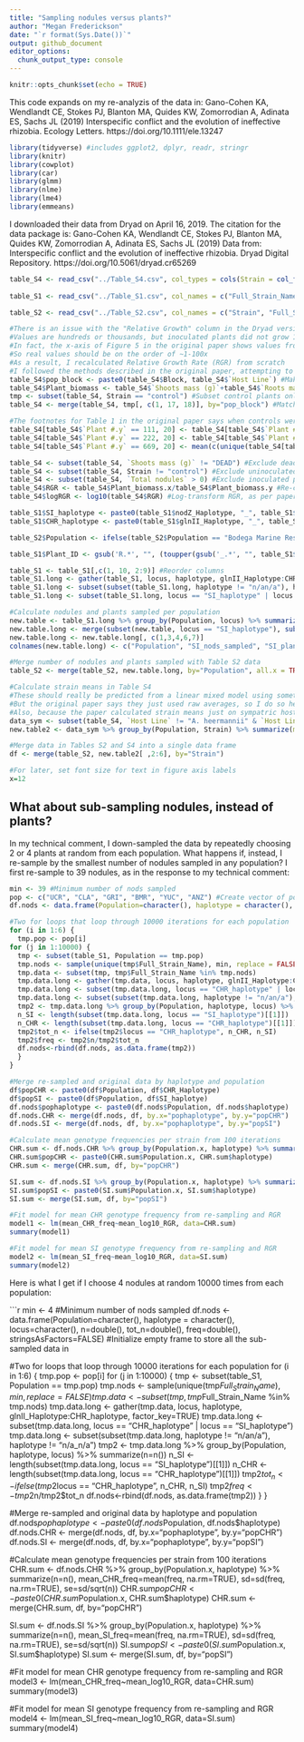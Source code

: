 ```yaml
---
title: "Sampling nodules versus plants?"
author: "Megan Frederickson"
date: "`r format(Sys.Date())`"
output: github_document
editor_options: 
  chunk_output_type: console
---
```


```r
knitr::opts_chunk$set(echo = TRUE)
```

This code expands on my re-analyzis of the data in: Gano-Cohen KA, Wendlandt CE, Stokes PJ, Blanton MA, Quides KW, Zomorrodian A, Adinata ES, Sachs JL (2019) Interspecific conflict and the evolution of ineffective rhizobia. Ecology Letters. https://doi.org/10.1111/ele.13247

```r

library(tidyverse) #includes ggplot2, dplyr, readr, stringr
library(knitr)
library(cowplot)
library(car)
library(glmm)
library(nlme)
library(lme4)
library(emmeans)

```

I downloaded their data from Dryad on April 16, 2019. The citation for the data package is: Gano-Cohen KA, Wendlandt CE, Stokes PJ, Blanton MA, Quides KW, Zomorrodian A, Adinata ES, Sachs JL (2019) Data from: Interspecific conflict and the evolution of ineffective rhizobia. Dryad Digital Repository. https://doi.org/10.5061/dryad.cr65269

```r

table_S4 <- read_csv("../Table_S4.csv", col_types = cols(Strain = col_factor(levels = c("132", "133", "134", "135", "136", "137", "138", "139", "140", "141", "142", "143", "144", "145", "146", "147", "148", "149", "150", "151", "152", "153", "154", "155", "156", "157", "158", "159", "160", "161", "control")), `Host Line` = col_factor(levels = c("BMR01.03", "BMR07.03", "UnH: Cla12.04", "UnL: Anz13.04", "A. heermannii", "Gri01.01", "Gri01.13", "Cla10.01", "Cla01.04", "UCR02.07", "UCR09.05", "Yuc02.07", "Yuc02.01", "Anz11.01", "Anz10.01")), Block = col_factor(levels = c("1", "2", "3", "4", "5")), `CHR local abundance` = col_number(), `Mean individual  nodule biomass (mg)` = col_number(), `Mineral N (ppm)` = col_number(), `Plant #` = col_number(), Population = col_factor(levels = c("ANZ",  "BMR", "CLA", "GRI", "UCR", "YUC")), `Relative Growth` = col_number(), `Roots mass (g)` = col_number(), `Shoots mass (g)` = col_number(), `Total N (%)` = col_number(), `Total nodules` = col_number()))
  
table_S1 <- read_csv("../Table_S1.csv", col_names = c("Full_Strain_Name", "Year", "Population", "glnII_Haplotype", "recA_Haplotype", "nodZ_Haplotype",  "nolL_Haplotype"), col_types = cols(Year = col_number(), Population = col_factor(levels = c("ANZ",  "BMR", "CLA", "GRI", "UCR", "YUC"))), skip = 1)

table_S2 <- read_csv("../Table_S2.csv", col_names = c("Strain", "Full_Strain_Name", "Population", "Latitude", "Longitude", "glnII_Haplotype", "glnII_Accession", "recA_Haplotype", "recA_Accession", "nodZ_Haplotype", "nodZ_Accession", "nolL_Haplotype", "nolL_Accession", "CHR_Haplotype", "CHR genotype frequency" , "SI_haplotye", "SI genotype frequency"), col_types = cols(Strain = col_factor(levels = c("132", "133", "134", "135", "136", "137", "138", "139", "140", "141", "142", "143", "144", "145", "146", "147", "148", "149", "150", "151", "152", "153", "154", "155", "156", "157", "158", "159", "160", "161")), `CHR genotype frequency` = col_number(), `SI genotype frequency` = col_number(), Population = col_factor(levels = c("Bodega Marine Reserve", "Griffith Park", "Robert J. Bernard Biological Field Station", "University of California Riverside", "Burns Pinon Ridge Reserve", "Anza Borrego Desert State Park"))), skip = 2)

```

```r

#There is an issue with the "Relative Growth" column in the Dryad version of Table S4
#Values are hundreds or thousands, but inoculated plants did not grow 100-1000x more than controls
#In fact, the x-axis of Figure 5 in the original paper shows values from ~0.5-1.2 on a log scale
#So real values should be on the order of ~1-100x
#As a result, I recalculated Relative Growth Rate (RGR) from scratch
#I followed the methods described in the original paper, attempting to match the original analysis
table_S4$pop_block <- paste0(table_S4$Block, table_S4$`Host Line`) #Make a unique identifier for each block-host line combination
table_S4$Plant_biomass <- table_S4$`Shoots mass (g)`+table_S4$`Roots mass (g)` #Sum root and shoot mass
tmp <- subset(table_S4, Strain == "control") #Subset control plants only
table_S4 <- merge(table_S4, tmp[, c(1, 17, 18)], by="pop_block") #Match inoculated plants to controls based on which block and host line they were

#The footnotes for Table 1 in the original paper says when controls were substituted, so I follow suit here
table_S4[table_S4$`Plant #.y` == 111, 20] <- table_S4[table_S4$`Plant #.y` == 106, 20] #Sub 106 for 111
table_S4[table_S4$`Plant #.y` == 222, 20] <- table_S4[table_S4$`Plant #.y` == 216, 20] #Sub 216 for 222
table_S4[table_S4$`Plant #.y` == 669, 20] <- mean(c(unique(table_S4[table_S4$`Plant #.y` == 651, 20]), unique(table_S4[table_S4$`Plant #.y` == 660, 20]), unique(table_S4[table_S4$`Plant #.y` == 663, 20]), unique(table_S4[table_S4$`Plant #.y` == 680, 20]), unique(table_S4[table_S4$`Plant #.y` == 684, 20]))) #Sub mean of 651, 660, 663, 680, and 684 for 669

table_S4 <- subset(table_S4, `Shoots mass (g)` != "DEAD") #Exclude dead plants, as per paper
table_S4 <- subset(table_S4, Strain != "control") #Exclude uninoculated controls, as per paper
table_S4 <- subset(table_S4, `Total nodules` > 0) #Exclude inoculated plants that formed no nodules, as per paper
table_S4$RGR <- table_S4$Plant_biomass.x/table_S4$Plant_biomass.y #Re-calculate RGR (values look better)
table_S4$logRGR <- log10(table_S4$RGR) #Log-transform RGR, as per paper

table_S1$SI_haplotype <- paste0(table_S1$nodZ_Haplotype, "_", table_S1$nolL_Haplotype) #Concatenate SI haplotypes, as per paper
table_S1$CHR_haplotype <- paste0(table_S1$glnII_Haplotype, "_", table_S1$recA_Haplotype) #Concatenate CHR haplotypes, as per paper

table_S2$Population <- ifelse(table_S2$Population == "Bodega Marine Reserve", "BMR", ifelse(table_S2$Population == "Griffith Park", "GRI", ifelse(table_S2$Population == "Robert J. Bernard Biological Field Station", "CLA", ifelse(table_S2$Population == "University of California Riverside", "UCR", ifelse(table_S2$Population == "Anza Borrego Desert State Park", "ANZ", "YUC"))))) #Abbreviate Table_S2 population names, to make them match across data tables

table_S1$Plant_ID <- gsub('R.*', "", (toupper(gsub('_.*', "", table_S1$Full_Strain_Name)))) #Make a column of unique plant ids

table_S1 <- table_S1[,c(1, 10, 2:9)] #Reorder columns
table_S1.long <- gather(table_S1, locus, haplotype, glnII_Haplotype:CHR_haplotype, factor_key=TRUE) #Make wide data into long format
table_S1.long <- subset(subset(table_S1.long, haplotype != "n/an/a"), haplotype != "n/a_n/a")  #Remove NAs
table_S1.long <- subset(table_S1.long, locus == "SI_haplotype" | locus == "CHR_haplotype") #Subset to just CHR and SI haplotypes

#Calculate nodules and plants sampled per population
new.table <- table_S1.long %>% group_by(Population, locus) %>% summarize(total_nods_sampled=n(), total_plants_sampled=length(unique(Plant_ID))) #Summarize data by locus and population
new.table.long <- merge(subset(new.table, locus == "SI_haplotype"), subset(new.table, locus == "CHR_haplotype"), by="Population") #Make wide data long
new.table.long <- new.table.long[, c(1,3,4,6,7)]
colnames(new.table.long) <- c("Population", "SI_nods_sampled", "SI_plants_sampled", "CHR_nods_sampled", "CHR_plants_sampled")

#Merge number of nodules and plants sampled with Table S2 data
table_S2 <- merge(table_S2, new.table.long, by="Population", all.x = TRUE) #Add sampling effort to Table 2

#Calculate strain means in Table S4
#These should really be predicted from a linear mixed model using something like the emmeans package
#But the original paper says they just used raw averages, so I do so here too
#Also, because the paper calculated strain means just on sympatric host lines, I do the same here
data_sym <- subset(table_S4, `Host Line` != "A. heermannii" & `Host Line` != "UnH: Cla12.04" & `Host Line` != "UnL: Anz13.04")
new.table2 <- data_sym %>% group_by(Population, Strain) %>% summarize(mean_RGR = mean(`Relative Growth`, na.rm=TRUE), mean_total_nodules = mean(`Total nodules`, na.rm=TRUE), mean_nodule_mass = mean(`Mean individual  nodule biomass (mg)`, na.rm=TRUE), mean_log10_RGR = mean(logRGR, na.rm=TRUE)) #Calculate means

#Merge data in Tables S2 and S4 into a single data frame
df <- merge(table_S2, new.table2[ ,2:6], by="Strain") 

#For later, set font size for text in figure axis labels
x=12

```

## What about sub-sampling nodules, instead of plants?

In my technical comment, I down-sampled the data by repeatedly choosing 2 or 4 plants at random from each population. What happens if, instead, I re-sample by the smallest number of nodules sampled in any population? I first re-sample to 39 nodules, as in the response to my technical comment:

```r

min <- 39 #Minimum number of nods sampled 
pop <- c("UCR", "CLA", "GRI", "BMR", "YUC", "ANZ") #Create vector of population names
df.nods <- data.frame(Population=character(), haplotype = character(), locus=character(), n=double(), tot_n=double(), freq=double(), stringsAsFactors=FALSE) #Initialize empty frame to store all the sub-sampled data in

#Two for loops that loop through 10000 iterations for each population
for (i in 1:6) {
  tmp.pop <- pop[i]
for (j in 1:10000) {
  tmp <- subset(table_S1, Population == tmp.pop)
  tmp.nods <- sample(unique(tmp$Full_Strain_Name), min, replace = FALSE)
  tmp.data <- subset(tmp, tmp$Full_Strain_Name %in% tmp.nods)
  tmp.data.long <- gather(tmp.data, locus, haplotype, glnII_Haplotype:CHR_haplotype, factor_key=TRUE)
  tmp.data.long <- subset(tmp.data.long, locus == "CHR_haplotype" | locus == "SI_haplotype")
  tmp.data.long <- subset(subset(tmp.data.long, haplotype != "n/an/a"), haplotype != "n/a_n/a")
  tmp2 <- tmp.data.long %>% group_by(Population, haplotype, locus) %>% summarize(n=n())
  n_SI <- length(subset(tmp.data.long, locus == "SI_haplotype")[[1]])
  n_CHR <- length(subset(tmp.data.long, locus == "CHR_haplotype")[[1]])
  tmp2$tot_n <- ifelse(tmp2$locus == "CHR_haplotype", n_CHR, n_SI)
  tmp2$freq <- tmp2$n/tmp2$tot_n
  df.nods<-rbind(df.nods, as.data.frame(tmp2))
  }
}

#Merge re-sampled and original data by haplotype and population
df$popCHR <- paste0(df$Population, df$CHR_Haplotype)
df$popSI <- paste0(df$Population, df$SI_haplotye)
df.nods$pophaplotype <- paste0(df.nods$Population, df.nods$haplotype)
df.nods.CHR <- merge(df.nods, df, by.x="pophaplotype", by.y="popCHR")
df.nods.SI <- merge(df.nods, df, by.x="pophaplotype", by.y="popSI")

#Calculate mean genotype frequencies per strain from 100 iterations
CHR.sum <- df.nods.CHR %>% group_by(Population.x, haplotype) %>% summarize(n=n(), mean_CHR_freq=mean(freq, na.rm=TRUE), sd=sd(freq, na.rm=TRUE), se=sd/sqrt(n))
CHR.sum$popCHR <- paste0(CHR.sum$Population.x, CHR.sum$haplotype)
CHR.sum <- merge(CHR.sum, df, by="popCHR")

SI.sum <- df.nods.SI %>% group_by(Population.x, haplotype) %>% summarize(n=n(), mean_SI_freq=mean(freq, na.rm=TRUE), sd=sd(freq, na.rm=TRUE), se=sd/sqrt(n))
SI.sum$popSI <- paste0(SI.sum$Population.x, SI.sum$haplotype)
SI.sum <- merge(SI.sum, df, by="popSI")

#Fit model for mean CHR genotype frequency from re-sampling and RGR
model1 <- lm(mean_CHR_freq~mean_log10_RGR, data=CHR.sum)
summary(model1) 

#Fit model for mean SI genotype frequency from re-sampling and RGR
model2 <- lm(mean_SI_freq~mean_log10_RGR, data=SI.sum)
summary(model2) 
```

Here is what I get if I choose 4 nodules at random 10000 times from each population:

```r

min <- 4 #Minimum number of nods sampled 
df.nods <- data.frame(Population=character(), haplotype = character(), locus=character(), n=double(), tot_n=double(), freq=double(), stringsAsFactors=FALSE) #Initialize empty frame to store all the sub-sampled data in

#Two for loops that loop through 10000 iterations for each population
for (i in 1:6) {
  tmp.pop <- pop[i]
for (j in 1:10000) {
  tmp <- subset(table_S1, Population == tmp.pop)
  tmp.nods <- sample(unique(tmp$Full_Strain_Name), min, replace = FALSE)
  tmp.data <- subset(tmp, tmp$Full_Strain_Name %in% tmp.nods)
  tmp.data.long <- gather(tmp.data, locus, haplotype, glnII_Haplotype:CHR_haplotype, factor_key=TRUE)
  tmp.data.long <- subset(tmp.data.long, locus == "CHR_haplotype" | locus == "SI_haplotype")
  tmp.data.long <- subset(subset(tmp.data.long, haplotype != "n/an/a"), haplotype != "n/a_n/a")
  tmp2 <- tmp.data.long %>% group_by(Population, haplotype, locus) %>% summarize(n=n())
  n_SI <- length(subset(tmp.data.long, locus == "SI_haplotype")[[1]])
  n_CHR <- length(subset(tmp.data.long, locus == "CHR_haplotype")[[1]])
  tmp2$tot_n <- ifelse(tmp2$locus == "CHR_haplotype", n_CHR, n_SI)
  tmp2$freq <- tmp2$n/tmp2$tot_n
  df.nods<-rbind(df.nods, as.data.frame(tmp2))
  }
}

#Merge re-sampled and original data by haplotype and population
df.nods$pophaplotype <- paste0(df.nods$Population, df.nods$haplotype)
df.nods.CHR <- merge(df.nods, df, by.x="pophaplotype", by.y="popCHR")
df.nods.SI <- merge(df.nods, df, by.x="pophaplotype", by.y="popSI")

#Calculate mean genotype frequencies per strain from 100 iterations
CHR.sum <- df.nods.CHR %>% group_by(Population.x, haplotype) %>% summarize(n=n(), mean_CHR_freq=mean(freq, na.rm=TRUE), sd=sd(freq, na.rm=TRUE), se=sd/sqrt(n))
CHR.sum$popCHR <- paste0(CHR.sum$Population.x, CHR.sum$haplotype)
CHR.sum <- merge(CHR.sum, df, by="popCHR")

SI.sum <- df.nods.SI %>% group_by(Population.x, haplotype) %>% summarize(n=n(), mean_SI_freq=mean(freq, na.rm=TRUE), sd=sd(freq, na.rm=TRUE), se=sd/sqrt(n))
SI.sum$popSI <- paste0(SI.sum$Population.x, SI.sum$haplotype)
SI.sum <- merge(SI.sum, df, by="popSI")

#Fit model for mean CHR genotype frequency from re-sampling and RGR
model3 <- lm(mean_CHR_freq~mean_log10_RGR, data=CHR.sum)
summary(model3) 

#Fit model for mean SI genotype frequency from re-sampling and RGR
model4 <- lm(mean_SI_freq~mean_log10_RGR, data=SI.sum)
summary(model4) 